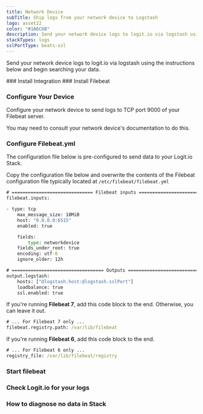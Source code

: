 ```yaml
---
title: Network Device
subTitle: Ship logs from your network device to Logstash
logo: asset22
color: "#1A6C6B"
description: Send your network device logs to logit.io via logstash using the instructions below and begin searching your data
stackTypes: logs
sslPortType: beats-ssl
---
```


Send your network device logs to logit.io via logstash using the instructions below and begin searching your data.

<Steps>
  ### Install Integration
  <InstallIntegration/>
  ### Install Filebeat

  <InstallFilebeat />

  ### Configure Your Device

  Configure your network device to send logs to TCP port 9000 of your Filebeat server. 

  You may need to consult your network device's documentation to do this.

  ### Configure Filebeat.yml

  The configuration file below is pre-configured to send data to your Logit.io Stack.
          
  Copy the configuration file below and overwrite the contents of the Filebeat configuration file typically located at `/etc/filebeat/filebeat.yml`

  ```cmd copy
  # ============================== Filebeat inputs ===============================
  filebeat.inputs:

  - type: tcp
      max_message_size: 10MiB
      host: "0.0.0.0:6515"
      enabled: true

      fields:
          type: networkdevice
      fields_under_root: true
      encoding: utf-8
      ignore_older: 12h

  # ================================== Outputs ===================================
  output.logstash:
      hosts: ["@logstash.host:@logstash.sslPort"]
      loadbalance: true
      ssl.enabled: true

  ```

  If you're running __Filebeat 7__, add this code block to the end. Otherwise, you can leave it out.

  ```cmd copy
  # ... For Filebeat 7 only ...
  filebeat.registry.path: /var/lib/filebeat
  ```

  If you're running __Filebeat 6__, add this code block to the end.

  ```cmd copy
  # ... For Filebeat 6 only ...
  registry_file: /var/lib/filebeat/registry
  ```

  ### Start filebeat

  <StartFilebeat />

  ### Check Logit.io for your logs
  <LaunchStack utmMedium="logs" utmCampaign="filebeat" source="filebeat" />

  ### How to diagnose no data in Stack

  <DiagnoseNoData />
</Steps>